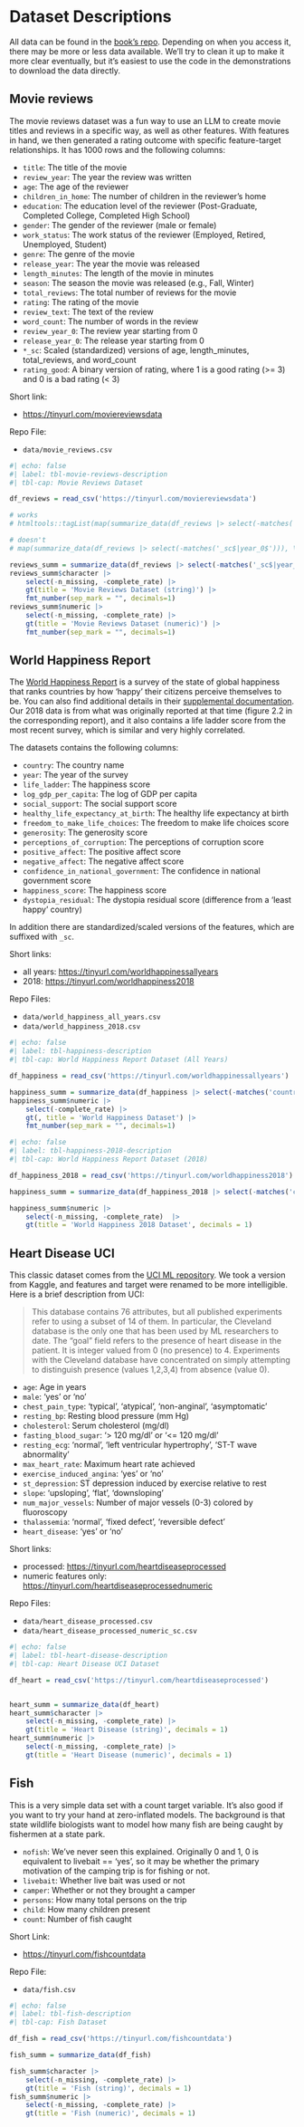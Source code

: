 # Dataset Descriptions {#sec-data-descript}

All data can be found in the [book's repo](https://github.com/m-clark/book-of-models/tree/main/data). Depending on when you access it, there may be more or less data available.  We'll try to clean it up to make it more clear eventually, but it's easiest to use the code in the demonstrations to download the data directly.


## Movie reviews {#sec-dd-movie-reviews}

The movie reviews dataset was a fun way to use an LLM to create movie titles and reviews in a specific way, as well as other features. With features in hand, we then generated a rating outcome with specific feature-target relationships. It has 1000 rows and the following columns:

- `title`: The title of the movie
- `review_year`: The year the review was written
- `age`: The age of the reviewer
- `children_in_home`: The number of children in the reviewer's home
- `education`: The education level of the reviewer (Post-Graduate, Completed College, Completed High School)
- `gender`: The gender of the reviewer (male or female)
- `work_status`: The work status of the reviewer (Employed, Retired, Unemployed, Student)
- `genre`: The genre of the movie
- `release_year`: The year the movie was released
- `length_minutes`: The length of the movie in minutes
- `season`: The season the movie was released (e.g., Fall, Winter)
- `total_reviews`: The total number of reviews for the movie
- `rating`: The rating of the movie
- `review_text`: The text of the review
- `word_count`: The number of words in the review
- `review_year_0`: The review year starting from 0
- `release_year_0`: The release year starting from 0
- `*_sc`: Scaled (standardized) versions of age, length_minutes, total_reviews, and word_count
- `rating_good`: A binary version of rating, where 1 is a good rating (>= 3) and 0 is a bad rating (< 3)

Short link: 

- [https://tinyurl.com/moviereviewsdata](https://tinyurl.com/moviereviewsdata)

Repo File:

- `data/movie_reviews.csv`

\footnotesize

```r
#| echo: false
#| label: tbl-movie-reviews-description
#| tbl-cap: Movie Reviews Dataset

df_reviews = read_csv('https://tinyurl.com/moviereviewsdata')

# works
# htmltools::tagList(map(summarize_data(df_reviews |> select(-matches('_sc$|year_0$'))), \(x) gt(x)))

# doesn't
# map(summarize_data(df_reviews |> select(-matches('_sc$|year_0$'))), \(x) print(gt(x)))

reviews_summ = summarize_data(df_reviews |> select(-matches('_sc$|year_0$')))
reviews_summ$character |> 
    select(-n_missing, -complete_rate) |> 
    gt(title = 'Movie Reviews Dataset (string)') |> 
    fmt_number(sep_mark = "", decimals=1)
reviews_summ$numeric |> 
    select(-n_missing, -complete_rate) |> 
    gt(title = 'Movie Reviews Dataset (numeric)') |> 
    fmt_number(sep_mark = "", decimals=1)
```
\normalsize


## World Happiness Report {#sec-dd-world-happiness-report}

The [World Happiness Report](https://worldhappiness.report/) is a survey of the state of global happiness that ranks countries by how 'happy' their citizens perceive themselves to be.  You can also find additional details in their [supplemental documentation](https://happiness-report.s3.amazonaws.com/2024/Ch2+Appendix.pdf).  Our 2018 data is from what was originally reported at that time (figure 2.2 in the corresponding report), and it also contains a life ladder score from the most recent survey, which is similar and very highly correlated.  

The datasets contains the following columns:

- `country`: The country name
- `year`: The year of the survey
- `life_ladder`: The happiness score
- `log_gdp_per_capita`: The log of GDP per capita
- `social_support`: The social support score
- `healthy_life_expectancy_at_birth`: The healthy life expectancy at birth
- `freedom_to_make_life_choices`: The freedom to make life choices score
- `generosity`: The generosity score
- `perceptions_of_corruption`: The perceptions of corruption score
- `positive_affect`: The positive affect score
- `negative_affect`: The negative affect score
- `confidence_in_national_government`: The confidence in national government score
- `happiness_score`: The happiness score
- `dystopia_residual`: The dystopia residual score (difference from a 'least happy' country)

In addition there are standardized/scaled versions of the features, which are suffixed with `_sc`.

Short links:

- all years: [https://tinyurl.com/worldhappinessallyears](https://tinyurl.com/worldhappinessallyears)
- 2018: [https://tinyurl.com/worldhappiness2018](https://tinyurl.com/worldhappiness2018)

Repo Files:

- `data/world_happiness_all_years.csv`
- `data/world_happiness_2018.csv`

\scriptsize
```r
#| echo: false
#| label: tbl-happiness-description
#| tbl-cap: World Happiness Report Dataset (All Years)

df_happiness = read_csv('https://tinyurl.com/worldhappinessallyears')

happiness_summ = summarize_data(df_happiness |> select(-matches('country|cntry|_sc$')))
happiness_summ$numeric |> 
    select(-complete_rate) |>
    gt(, title = 'World Happiness Dataset') |> 
    fmt_number(sep_mark = "", decimals=1)
```

```r
#| echo: false
#| label: tbl-happiness-2018-description
#| tbl-cap: World Happiness Report Dataset (2018)

df_happiness_2018 = read_csv('https://tinyurl.com/worldhappiness2018')

happiness_summ = summarize_data(df_happiness_2018 |> select(-matches('country|cntry|_sc$|year')))

happiness_summ$numeric |> 
    select(-n_missing, -complete_rate)  |> 
    gt(title = 'World Happiness 2018 Dataset', decimals = 1)
```

\normalsize



## Heart Disease UCI {#sec-dd-heart-disease-uci}

This classic dataset comes from the [UCI ML repository](https://archive.ics.uci.edu/dataset/45/heart+disease). We took a version from Kaggle, and features and target were renamed to be more intelligible. Here is a brief description from UCI:

>This database contains 76 attributes, but all published experiments refer to using a subset of 14 of them.  In particular, the Cleveland database is the only one that has been used by ML researchers to date.  The "goal" field refers to the presence of heart disease in the patient.  It is integer valued from 0 (no presence) to 4. Experiments with the Cleveland database have concentrated on simply attempting to distinguish presence (values 1,2,3,4) from absence (value 0).

- `age`: Age in years
- `male`: 'yes' or 'no'
- `chest_pain_type`: 'typical', 'atypical', 'non-anginal', 'asymptomatic'
- `resting_bp`: Resting blood pressure (mm Hg)
- `cholesterol`: Serum cholesterol (mg/dl)
- `fasting_blood_sugar`: '> 120 mg/dl' or '<= 120 mg/dl'
- `resting_ecg`: 'normal', 'left ventricular hypertrophy', 'ST-T wave abnormality'
- `max_heart_rate`: Maximum heart rate achieved
- `exercise_induced_angina`: 'yes' or 'no'
- `st_depression`: ST depression induced by exercise relative to rest
- `slope`: 'upsloping', 'flat', 'downsloping'
- `num_major_vessels`: Number of major vessels (0-3) colored by fluoroscopy
- `thalassemia`: 'normal', 'fixed defect', 'reversible defect'
- `heart_disease`: 'yes' or 'no'

Short links:

- processed: [https://tinyurl.com/heartdiseaseprocessed](https://tinyurl.com/heartdiseaseprocessed)
- numeric features only: [https://tinyurl.com/heartdiseaseprocessednumeric](https://tinyurl.com/heartdiseaseprocessednumeric)

Repo Files:

- `data/heart_disease_processed.csv`
- `data/heart_disease_processed_numeric_sc.csv`

\footnotesize
```r
#| echo: false
#| label: tbl-heart-disease-description
#| tbl-cap: Heart Disease UCI Dataset

df_heart = read_csv('https://tinyurl.com/heartdiseaseprocessed')


heart_summ = summarize_data(df_heart)
heart_summ$character |> 
    select(-n_missing, -complete_rate) |>
    gt(title = 'Heart Disease (string)', decimals = 1)
heart_summ$numeric |> 
    select(-n_missing, -complete_rate) |>
    gt(title = 'Heart Disease (numeric)', decimals = 1)
```

\normalsize



## Fish {#sec-dd-fish}

This is a very simple data set with a count target variable. It's also good if you want to try your hand at zero-inflated models. The background is that state wildlife biologists want to model how many fish are being caught by fishermen at a state park.

- `nofish`: We've never seen this explained. Originally 0 and 1, 0 is equivalent to livebait == 'yes', so it may be whether the primary motivation of the camping trip is for fishing or not.
- `livebait`: Whether live bait was used or not
- `camper`: Whether or not they brought a camper
- `persons`: How many total persons on the trip
- `child`: How many children present
- `count`: Number of fish caught

Short Link:

- [https://tinyurl.com/fishcountdata](https://tinyurl.com/fishcountdata)

Repo File:

- `data/fish.csv`

\footnotesize
```r
#| echo: false
#| label: tbl-fish-description
#| tbl-cap: Fish Dataset

df_fish = read_csv('https://tinyurl.com/fishcountdata')

fish_summ = summarize_data(df_fish)

fish_summ$character |> 
    select(-n_missing, -complete_rate) |>
    gt(title = 'Fish (string)', decimals = 1)
fish_summ$numeric |> 
    select(-n_missing, -complete_rate) |>
    gt(title = 'Fish (numeric)', decimals = 1)
```

\normalsize

